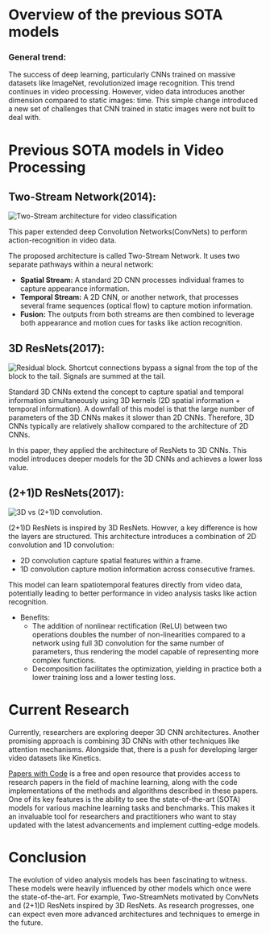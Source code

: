 # Overview of the previous SOTA models


### General trend:

The success of deep learning, particularly CNNs trained on massive datasets like ImageNet,  revolutionized image recognition. This trend continues in video processing. However, video data introduces another dimension compared to static images: time. This simple change introduced a new set of challenges that CNN trained in static images were not built to deal with. 

# Previous SOTA models in Video Processing

## Two-Stream Network(2014):

<div class="flex justify-center">
    <img src="https://huggingface.co/datasets/hf-vision/course-assets/resolve/main/previous sota models/SOTA Models Two-Stream architecture for video classification.png" alt="Two-Stream architecture for video classification">
</div>

This paper extended deep Convolution Networks(ConvNets) to perform action-recognition in video data. 

The proposed architecture is called Two-Stream Network. It uses two separate pathways within a neural network:

- **Spatial Stream:** A standard 2D CNN processes individual frames to capture appearance information.
- **Temporal Stream:** A 2D CNN, or another network, that processes several frame sequences (optical flow) to capture motion information.
- **Fusion:** The outputs from both streams are then combined to leverage both appearance and motion cues for tasks like action recognition.


## 3D ResNets(2017):

<div class="flex justify-center">
    <img src="https://huggingface.co/datasets/hf-vision/course-assets/resolve/main/previous sota models/SOTA Models Residual block. Shortcut connections bypass a signal from the top of the block to the tail. Signals are summed at the tail..png" alt="Residual block. Shortcut connections bypass a signal from the top of the block to the tail. Signals are summed at the tail.">
</div>

Standard 3D CNNs extend the concept to capture spatial and temporal information simultaneously using 3D kernels (2D spatial information + temporal information). A downfall of this model is that the large number of parameters of the 3D CNNs makes it slower than 2D CNNs. Therefore, 3D CNNs typically are relatively shallow compared to the architecture of 2D CNNs. 

In this paper, they applied the architecture of ResNets to 3D CNNs. This model introduces deeper models for the 3D CNNs and achieves a lower loss value.

## (2+1)D ResNets(2017):

<div class="flex justify-center">
    <img src="https://huggingface.co/datasets/hf-vision/course-assets/resolve/main/previous sota models/SOTA Models 3D vs (2+1)D convolution..png" alt="3D vs (2+1)D convolution.">
</div>

(2+1)D ResNets is inspired by 3D ResNets. Howver, a key difference is how the layers are structured. This architecture introduces a combination of 2D convolution and 1D convolution:

- 2D convolution capture spatial features within a frame.
- 1D convolution capture motion information across consecutive frames.

This model can learn spatiotemporal features directly from video data, potentially leading to better performance in video analysis tasks like action recognition.

- Benefits:
    - The addition of nonlinear rectification (ReLU) between two operations doubles the number of non-linearities compared to a network using full 3D convolution for the same number of parameters, thus rendering the model capable of representing more complex functions.
    - Decomposition facilitates the optimization, yielding in practice both a lower training loss and a lower testing loss.

# Current Research

Currently, researchers are exploring deeper 3D CNN architectures. Another promising approach is combining 3D CNNs with other techniques like attention mechanisms. Alongside that, there is a push for developing larger video datasets like Kinetics.

<Tip>

[Papers with Code](https://paperswithcode.com/) is a free and open resource that provides access to research papers in the field of machine learning, along with the code implementations of the methods and algorithms described in these papers. One of its key features is the ability to see the state-of-the-art (SOTA) models for various machine learning tasks and benchmarks. This makes it an invaluable tool for researchers and practitioners who want to stay updated with the latest advancements and implement cutting-edge models.

</Tip>

# Conclusion

The evolution of video analysis models has been fascinating to witness. These models were heavily influenced by other models which once were the state-of-the-art. For example, Two-StreamNets motivated by ConvNets and (2+1)D ResNets inspired by 3D ResNets. As research progresses, one can expect even more advanced architectures and techniques to emerge in the future.